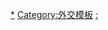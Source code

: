 {{Categories by country|nocat}}
[[Category:各國外交|*]]
[[Category:外交模板|Category:外交模板]]
[[Category:各國政治模板|:]]
